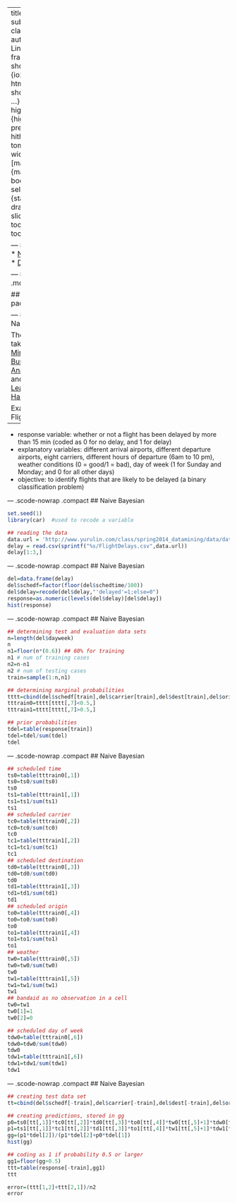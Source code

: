 ---
title       : Class04
subtitle    : classification
author      : Yu-Ru Lin
job         : 
framework   : shower        # {io2012, html5slides, shower, dzslides, ...}
highlighter : highlight.js  # {highlight.js, prettify, highlight}
hitheme     : tomorrow      # 
widgets     : [mathjax]            # {mathjax, quiz, bootstrap}
mode        : selfcontained # {standalone, draft}
knit        : slidify::knit2slides
toc         : true
toc_depth   : 2

--- #toc
* [Set up](#set-up)
* [Naive Bayesian](#nb)
* [Decision Trees](#tree)

--- #set-up .modal 

## Install R packages
```r
## this tutorial uses the following packages
```

--- #nb .modal 
## Naive Bayesian

The examples are taken from [Data Mining and Business Analytics with R](http://www.wiley.com/WileyCDA/WileyTitle/productCd-111844714X.html) and [Machine Learning for Hackers](http://shop.oreilly.com/product/0636920018483.do).


Example: Delayed Flights
-----------------------------
   * response variable: whether or not a flight has been delayed by more than 15 min (coded as 0 for no delay, and 1 for delay)
   * explanatory variables: different arrival airports, different departure airports, eight carriers, different hours of departure (6am to 10 pm), weather conditions (0 = good/1 = bad), day of week (1 for Sunday and Monday; and 0 for all other days)
   * objective: to identify flights that are likely to be delayed (a binary classification problem)

--- .scode-nowrap .compact
## Naive Bayesian
```r
set.seed(1)
library(car)  #used to recode a variable

## reading the data
data.url = 'http://www.yurulin.com/class/spring2014_datamining/data/data_text'
delay = read.csv(sprintf("%s/FlightDelays.csv",data.url))
delay[1:3,]
```

--- .scode-nowrap .compact
## Naive Bayesian
```r
del=data.frame(delay)
del$schedf=factor(floor(del$schedtime/100))
del$delay=recode(del$delay,"'delayed'=1;else=0")
response=as.numeric(levels(del$delay)[del$delay])
hist(response)
```

--- .scode-nowrap .compact
## Naive Bayesian
```r
## determining test and evaluation data sets
n=length(del$dayweek)
n
n1=floor(n*(0.6)) ## 60% for training
n1 # num of training cases
n2=n-n1
n2 # num of testing cases
train=sample(1:n,n1)

## determining marginal probabilities
tttt=cbind(del$schedf[train],del$carrier[train],del$dest[train],del$origin[train],del$weather[train],del$dayweek[train],response[train])
tttrain0=tttt[tttt[,7]<0.5,]
tttrain1=tttt[tttt[,7]>0.5,]

## prior probabilities
tdel=table(response[train])
tdel=tdel/sum(tdel)
tdel
```

--- .scode-nowrap .compact
## Naive Bayesian
```r
## scheduled time
ts0=table(tttrain0[,1])
ts0=ts0/sum(ts0)
ts0
ts1=table(tttrain1[,1])
ts1=ts1/sum(ts1)
ts1
## scheduled carrier
tc0=table(tttrain0[,2])
tc0=tc0/sum(tc0)
tc0
tc1=table(tttrain1[,2])
tc1=tc1/sum(tc1)
tc1
## scheduled destination
td0=table(tttrain0[,3])
td0=td0/sum(td0)
td0
td1=table(tttrain1[,3])
td1=td1/sum(td1)
td1
## scheduled origin  
to0=table(tttrain0[,4])
to0=to0/sum(to0)
to0
to1=table(tttrain1[,4])
to1=to1/sum(to1)
to1
## weather
tw0=table(tttrain0[,5])
tw0=tw0/sum(tw0)
tw0
tw1=table(tttrain1[,5])
tw1=tw1/sum(tw1)
tw1
## bandaid as no observation in a cell
tw0=tw1
tw0[1]=1
tw0[2]=0

## scheduled day of week
tdw0=table(tttrain0[,6])
tdw0=tdw0/sum(tdw0)
tdw0
tdw1=table(tttrain1[,6])
tdw1=tdw1/sum(tdw1)
tdw1
```

--- .scode-nowrap .compact
## Naive Bayesian
```r
## creating test data set
tt=cbind(del$schedf[-train],del$carrier[-train],del$dest[-train],del$origin[-train],del$weather[-train],del$dayweek[-train],response[-train])

## creating predictions, stored in gg
p0=ts0[tt[,1]]*tc0[tt[,2]]*td0[tt[,3]]*to0[tt[,4]]*tw0[tt[,5]+1]*tdw0[tt[,6]]
p1=ts1[tt[,1]]*tc1[tt[,2]]*td1[tt[,3]]*to1[tt[,4]]*tw1[tt[,5]+1]*tdw1[tt[,6]]
gg=(p1*tdel[2])/(p1*tdel[2]+p0*tdel[1])
hist(gg)

## coding as 1 if probability 0.5 or larger
gg1=floor(gg+0.5)
ttt=table(response[-train],gg1)
ttt

error=(ttt[1,2]+ttt[2,1])/n2
error
```
